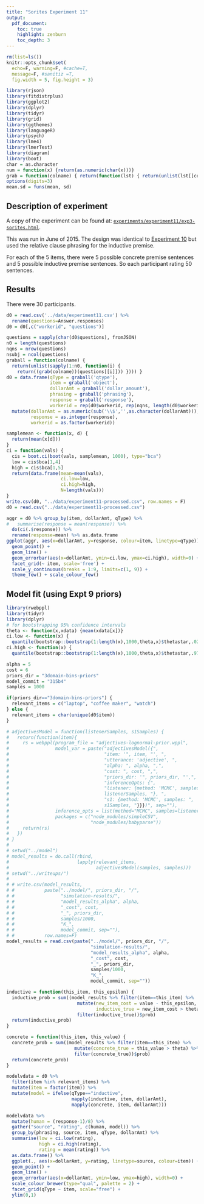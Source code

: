 ```yaml
---
title: "Sorites Experiment 11"
output:
  pdf_document:
    toc: true
    highlight: zenburn
    toc_depth: 3
---
```


```r
rm(list=ls())
knitr::opts_chunk$set(
  echo=F, warning=F, #cache=T, 
  message=F, #sanitiz =T, 
  fig.width = 5, fig.height = 3)
```


```r
library(rjson)
library(fitdistrplus)
library(ggplot2)
library(dplyr)
library(tidyr)
library(grid)
library(ggthemes)
library(languageR)
library(psych)
library(lme4)
library(lmerTest)
library(diagram)
library(boot)
char = as.character
num = function(x) {return(as.numeric(char(x)))}
grab = function(colname) { return(function(lst) { return(unlist(lst[[colname]])) }) }
options(digits=3)
mean.sd = funs(mean, sd)
```

## Description of experiment

A copy of the experiment can be found at: [`experiments/experiment11/exp3-sorites.html`](../experiments/experiment10/exp3-sorites.html).

This was run in June of 2015. The design was identical to [Experiment 10](experiment10.pdf) but used the relative clause phrasing for the inductive premise.

For each of the 5 items, there were 5 possible concrete premise sentences and 5 possible inductive premise sentences. So each participant rating 50 sentences.

## Results

There were 30 participants.

```r
d0 = read.csv('../data/experiment11.csv') %>%
  rename(questions=Answer.responses)
d0 = d0[,c("workerid", "questions")]

questions = sapply(char(d0$questions), fromJSON)
n0 = length(questions)
nqns = nrow(questions)
nsubj = ncol(questions)
graball = function(colname) {
  return(unlist(sapply(1:n0, function(i) {
    return((grab(colname))(questions[[i]])) }))) }
d0 = data.frame(qType = graball('qtype'),
                item = graball('object'),
                dollarAmt = graball('dollar_amount'),
                phrasing = graball('phrasing'),
                response = graball('response'),
                workerid = rep(d0$workerid, rep(nqns, length(d0$workerid)))) %>%
  mutate(dollarAmt = as.numeric(sub('\\$','',as.character(dollarAmt))),
         response = as.integer(response),
         workerid = as.factor(workerid))

samplemean <- function(x, d) {
  return(mean(x[d]))
}
ci = function(vals) {
  cis = boot.ci(boot(vals, samplemean, 1000), type="bca")
  low = cis$bca[1,4]
  high = cis$bca[1,5]
  return(data.frame(mean=mean(vals),
                    ci.low=low,
                    ci.high=high,
                    N=length(vals)))
}
write.csv(d0, "../data/experiment11-processed.csv", row.names = F)
d0 = read.csv("../data/experiment11-processed.csv")

aggr = d0 %>% group_by(item, dollarAmt, qType) %>%
#   summarise(response = mean(response)) %>%
  do(ci(.$response)) %>%
  rename(response=mean) %>% as.data.frame
ggplot(aggr, aes(x=dollarAmt, y=response, colour=item, linetype=qType)) +
  geom_point() +
  geom_line() +
  geom_errorbar(aes(x=dollarAmt, ymin=ci.low, ymax=ci.high), width=0) +
  facet_grid(~ item, scale='free') +
  scale_y_continuous(breaks = 1:9, limits=c(1, 9)) +
  theme_few() + scale_colour_few()
```

## Model fit (using Expt 9 priors)

```r
library(rwebppl)
library(tidyr)
library(dplyr)
# for bootstrapping 95% confidence intervals
theta <- function(x,xdata) {mean(xdata[x])}
ci.low <- function(x) {
  quantile(bootstrap::bootstrap(1:length(x),1000,theta,x)$thetastar,.025)}
ci.high <- function(x) {
  quantile(bootstrap::bootstrap(1:length(x),1000,theta,x)$thetastar,.975)}
```

```r
alpha = 5
cost = 6
priors_dir = "3domain-bins-priors"
model_commit = "315b4"
samples = 1000

if(priors_dir=="3domain-bins-priors") {
  relevant_items = c("laptop", "coffee maker", "watch")
} else {
  relevant_items = char(unique(d0$item))
}    

# adjectivesModel = function(listenerSamples, s1Samples) {
#   return(function(item){
#     rs = webppl(program_file = "adjectives-lognormal-prior.wppl",
#                 model_var = paste("adjectivesModel({",
#                                   "item: '", item, "', ",
#                                   "utterance: 'adjective', ",
#                                   "alpha: ", alpha, ",",
#                                   "cost: ", cost, ",",
#                                   "priors_dir: '", priors_dir, "',",
#                                   "inferenceOpts: {",
#                                   "listener: {method: 'MCMC', samples: ",
#                                   listenerSamples, "}, ",
#                                   "s1: {method: 'MCMC', samples: ",
#                                   s1Samples, "}}})", sep=""),
#                 inference_opts = list(method="MCMC", samples=listenerSamples),
#                 packages = c("node_modules/simpleCSV",
#                              "node_modules/babyparse"))
#     return(rs)
#   })
# }
# 
# setwd("../model")
# model_results = do.call(rbind,
#                         lapply(relevant_items,
#                                adjectivesModel(samples, samples)))
# setwd("../writeups/")
# 
# # write.csv(model_results,
# #           paste("../model/", priors_dir, "/",
# #                 "simulation-results/",
# #                 "model_results_alpha", alpha,
# #                 "_cost", cost,
# #                 "_", priors_dir,
# #                 samples/1000,
# #                 "K_",
# #                 model_commit, sep=""),
# #           row.names=F)
model_results = read.csv(paste("../model/", priors_dir, "/",
                               "simulation-results/",
                               "model_results_alpha", alpha,
                               "_cost", cost,
                               "_", priors_dir,
                               samples/1000,
                               "K_",
                               model_commit, sep=""))
```

```r
inductive = function(this_item, this_epsilon) {
  inductive_prob = sum((model_results %>% filter(item==this_item) %>%
                          mutate(new_item_cost = value - this_epsilon,
                                 inductive_true = new_item_cost > theta) %>%
                          filter(inductive_true))$prob)
  return(inductive_prob)
}

concrete = function(this_item, this_value) {
  concrete_prob = sum((model_results %>% filter(item==this_item) %>%
                         mutate(concrete_true = this_value > theta) %>%
                         filter(concrete_true))$prob)
  return(concrete_prob)
}
```

```r
modelvdata = d0 %>%
  filter(item %in% relevant_items) %>%
  mutate(item = factor(item)) %>%
  mutate(model = ifelse(qType=="inductive",
                        mapply(inductive, item, dollarAmt),
                        mapply(concrete, item, dollarAmt)))
```

```r
modelvdata %>%
  mutate(human = (response-1)/8) %>%
  gather("source", "rating", c(human, model)) %>%
  group_by(phrasing, source, item, qType, dollarAmt) %>%
  summarise(low = ci.low(rating),
            high = ci.high(rating),
            rating = mean(rating)) %>%
  as.data.frame() %>%
  ggplot(., aes(x=dollarAmt, y=rating, linetype=source, colour=item)) +
  geom_point() +
  geom_line() +
  geom_errorbar(aes(x=dollarAmt, ymin=low, ymax=high), width=0) +
  scale_colour_brewer(type="qual", palette = 2) +
  facet_grid(qType ~ item, scale="free") +
  ylim(0,1)
```